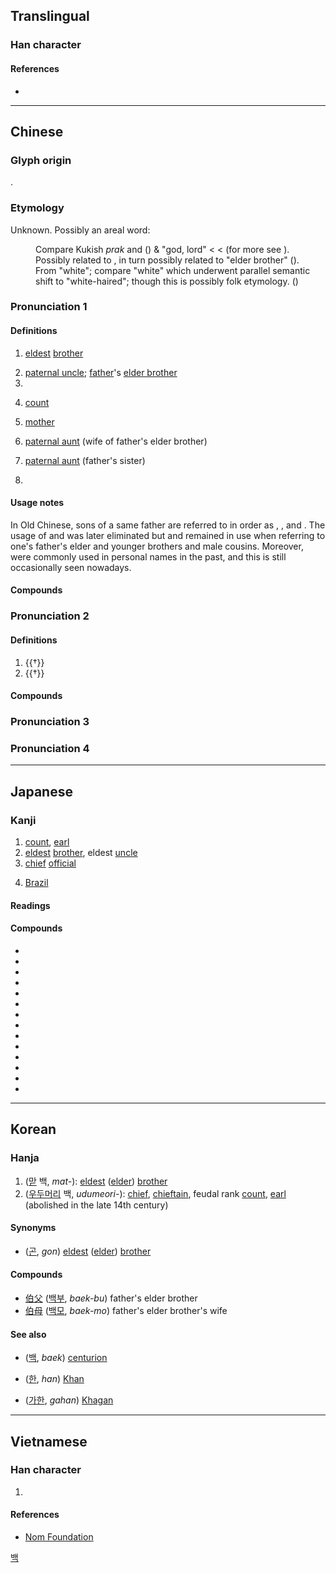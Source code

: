 {{also|旧}}
{{character info/new}}
==Translingual==

===Han character===
{{Han char|rn=9|rad=人|as=05|sn=7|four=26200|canj=OHA|ids=⿰亻白}}

====References====
* {{Han ref|kx=0096.160|dkj=00466|dj=0204.200|hdz=10136.020|uh=4F2F|ud=20271|bh=A742|bd=42818}}

----

==Chinese==
{{zh-forms}}

===Glyph origin===
{{Han etym}}
{{Han compound|人|白|ls=psc|c1=s|c2=p|t1=person}}.

===Etymology===
Unknown. Possibly an areal word:
:Compare Kukish ''prak'' and  {{cog|mro|rak||eldest brother}} ({{zh-ref|Loeffler, 1966}}) & {{cog|lhu|phâ}} {{IPAfont|[phàʔ]}} "god, lord" < {{cog|th|พระ}} < {{cog|mkh-okm-A|vraḥ||holy, heavenly being}} (for more see {{cog|km|ព្រះ}}).
:Possibly related to {{inh|zh|sit-pro|*bʷaŋ ~ *pʷaŋ||(paternal) uncle; elder brother}}, in turn possibly related to {{och-l|[[兄]]}} "elder brother" ({{zh-ref|Benedict, 1972}}).
:From {{och-l|[[白]]}} "white"; compare {{och-l|皤}} "white" which underwent parallel semantic shift to "white-haired"; though this is possibly folk etymology. ({{zh-ref|Schuessler 2007}})

===Pronunciation 1===
{{zh-pron
|m=bó,bǎi,bāi
|m_note=bǎi - vernacular (“husband’s elder brother”, e.g. {{zh-l|*大伯子}}); bāi - vernacular in some words ({{zh-l|*伯伯}})
|m-s=be2
|c=baak3
|h=pfs=pak
|mn=xm,qz,tw:peh/zz:peeh/xm,zz,tw:pek/qz:piak/tw:phek/xm,tw:pit
|mn_note=peh - vernacular; pek/piak - literary, surname; phek - literary (limited, e.g. {{lang|zh|山伯}}); pit - only used in {{zh-l|*伯勞}}
|mn-t=bêh4
|mc=y
|oc=y
|ma=y
|cat=n,pn
}}

====Definitions====
{{zh-hanzi}}

# {{lb|zh|archaic}} [[eldest]] [[brother]]
# [[paternal uncle]]; [[father]]'s [[elder brother]]
# {{n-g|form of address for [[senior]] [[male]]s}}
# {{lb|zh|historical}} [[count#Etymology 2|count]] {{gloss|rank}}
#: {{zh-also|五等爵位}}
# {{lb|zh|Jilu Mandarin}} [[mother]]
# {{lb|zh|Jilu Mandarin}} [[paternal aunt]] (wife of father's elder brother)
# {{lb|zh|Wu}} [[paternal aunt]] (father's sister)
# {{surname|lang=zh}}

====Usage notes====
In Old Chinese, sons of a same father are referred to in order as {{zh-l|伯|first}}, {{zh-l|仲|second}}, {{zh-l|叔|third}} and {{zh-l|季 |fourth}}. The usage of {{zh-l|*仲}} and {{zh-l|*季}} was later eliminated but {{zh-l|*伯}} and {{zh-l|*叔}} remained in use when referring to one's father's elder and younger brothers and male cousins. Moreover, {{lang|zh|伯仲叔季}} were commonly used in personal names in the past, and this is still occasionally seen nowadays.

====Compounds====
{{zh-der|伯子|大伯子|伯勞鳥|伯恩斯坦|叔伯|希伯來人|兗州八伯|伯仲叔季|伯樂|伯明罕|伯道之憂|伯牙鼓琴|二伯|伯壎仲篪|伯封|伍伯|伯子牙|伯力協定|伯斯|伯慮國|伯克|哈伯|伯勞飛燕|伯俞泣杖|伯恩|伯娘|世伯|宗伯|伯牙絕絃|伯樂一顧|伯姊|將伯之助|伯氏|伯兄|伯父|伯益|兔毛大伯|伯夷叔齊|伯夷|伯夷父|伯叔|伯強|伯靈|慶伯利|伯仲之間|將伯|伯魚|伯舒拉嶺|伯喈倒屣|岳伯|公道伯|伯服|伯力|伯陽|從伯|匠伯|伯公|伯伯|侯伯|伯舅|伯道無兒|年伯|伯濟國|希伯來|伯母|伯兮|師伯|巷伯|伯趙氏|伯彝|州伯|伯歌季舞|屠伯|仟伯|希伯來書|伯克制度|八伯|公伯|伯遠帖|伯陵|伯邑考|伯勞|伯祖|大伯|伯雍種玉|伯婆|土伯特|小宗伯|伯克來|姻伯|亞伯拉罕|伯禹|什伯|伯利恆|伯祖母|伯仲|河伯娶婦|案伯|梁山伯|牧伯|族伯|相驚伯有|河伯從事|猾伯|溫尼伯|拉伯蘭|洛伯|河伯|河伯使者|方伯|袞州八伯|老伯|老伯呆|郎伯|箕伯|紅尾伯勞|阿拉伯語|邦伯|魚伯|馬伯六|風魔九伯|風伯|笨伯|韋伯|詩伯|貫伯|阿拉伯膠|阿拉伯|錫伯族|西伯|阿伯|風伯雨師|西伯利亞|閼伯}}

===Pronunciation 2===
{{zh-pron
|m=bà
|c=baa3
|mn=pà
|cat=n,v
}}

====Definitions====
{{zh-hanzi}}

# {{†}} {{zh-alt-form|霸|feudal chief}}
# {{†}} {{zh-alt-form|霸|to dominate; to lead}}

====Compounds====
{{zh-der|fold=1|五伯|伯圖|南面稱伯|伯業}}
===Pronunciation 3===
{{zh-see|陌|v}}
===Pronunciation 4===
{{zh-see|佰|v}}
----

==Japanese==
{{attention|ja|Dog's breakfast. Needs major reworking + expansion.}}

===Kanji===
{{ja-kanji|grade=c|rs=人05}}

# [[count]], [[earl]]
# [[eldest]] [[brother]], eldest [[uncle]]
# [[chief]] [[official]]
# {{lb|ja|abbreviation|sort=はく}} [[Brazil]]

====Readings====
{{ja-readings
|goon=ひゃく, へ
|kanon=はく, は
|kun=おさ-, はたがしら-
}}

====Compounds====
{{der-top|Compounds}}
* {{ja-l|医伯}}
* {{ja-l|画伯}}
* {{ja-l|侯伯}}
* {{ja-l|日伯}}
* {{ja-l|伯楽}}
* {{ja-l|伯兄}}
* {{ja-l|伯爵}}
* {{ja-l|伯叔}}
* {{ja-l|伯仲}}
* {{ja-l|伯夫人}}
* {{ja-r|伯父|おじ}}
* {{ja-r|伯母|おば}}
* {{ja-l|伯林}}
* {{ja-l|伯剌西爾}}
{{der-bottom}}

----

==Korean==

===Hanja===
{{ko-hanja|hangeul=[[백]], [[패]]|eumhun=맏, 우두머리, 큰아버지, 백작|rv=baek, pae|mr=paek, p'ae}}

# ([[맏]] 백, ''mat-''): [[eldest]] ([[elder]]) [[brother]]
# ([[우두머리]] 백, ''udumeori-''): [[chief]], [[chieftain]], feudal rank [[count]], [[earl]] (abolished in the late 14th century)

====Synonyms====
* {{l|ko|昆}} ([[곤]], ''gon'') [[eldest]] ([[elder]]) [[brother]]

====Compounds====
* [[伯父]] ([[백부]], ''baek-bu'') father's elder brother
* [[伯母]] ([[백모]], ''baek-mo'') father's elder brother's wife

====See also====
* {{l|ko|佰}} ([[백]], ''baek'') [[centurion]]
* {{l|ko|汗}} ([[한]], ''han'') [[Khan]]
* {{l|ko|可汗}} ([[가한]], ''gahan'') [[Khagan]]

[[Category:Hanja readings|백]]

----

==Vietnamese==

===Han character===
{{vi-hantu|[[bá]], [[bác]]|rs=人05}}

# {{defn|lang=vi|sort=人05}}

====References====
* [http://nomfoundation.org/common/nom_details.php?codepoint=4f2f&img=1 Nom Foundation]